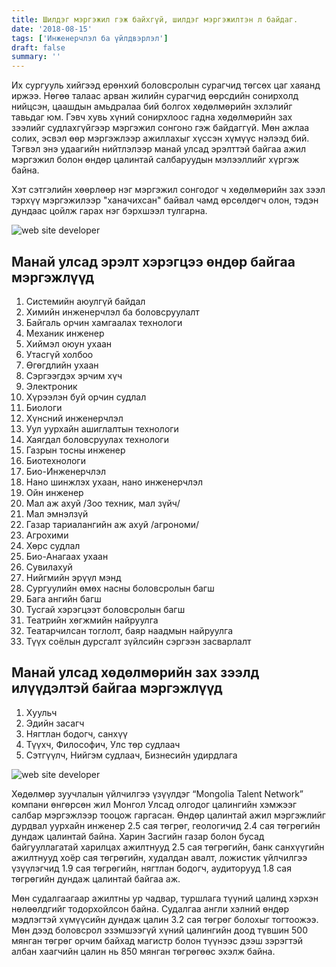 ```yaml
---
title: Шилдэг мэргэжил гэж байхгүй, шилдэг мэргэжилтэн л байдаг.
date: '2018-08-15'
tags: ['Инженерчлэл ба үйлдвэрлэл']
draft: false
summary: ''
---
```


Их сургууль хийгээд ерөнхий боловсролын сурагчид төгсөх цаг хаяанд иржээ. Нөгөө талаас арван жилийн сурагчид өөрсдийн сонирхолд нийцсэн, цаашдын амьдралаа бий болгох хөдөлмөрийн эхлэлийг тавьдаг юм. Гэвч хувь хүний сонирхлоос гадна хөдөлмөрийн зах зээлийг судлахгүйгээр мэргэжил сонгоно гэж байдаггүй. Мөн ажлаа солих, эсвэл өөр мэргэжлээр ажиллахыг хүссэн хүмүүс нэлээд бий. Тэгвэл энэ удаагийн нийтлэлээр манай улсад эрэлттэй байгаа ажил мэргэжил болон өндөр цалинтай салбаруудын мэлээллийг хүргэж байна.

Хэт сэтгэлийн хөөрлөөр нэг мэргэжил сонгодог ч хөдөлмөрийн зах зээл тэрхүү мэргэжилээр "ханачихсан" байвал чамд өрсөлдөгч олон, тэдэн дундаас цойлж гарах нэг бэрхшээл тулгарна.

![web site developer](https://images.unsplash.com/photo-1531545514256-b1400bc00f31?ixlib=rb-4.0.3&ixid=MnwxMjA3fDB8MHxwaG90by1wYWdlfHx8fGVufDB8fHx8&auto=format&fit=crop&w=1674&q=80)

## Манай улсад эрэлт хэрэгцээ өндөр байгаа мэргэжлүүд

1. Системийн аюулгүй байдал
2. Химийн инженерчлэл ба боловсруулалт
3. Байгаль орчин хамгаалах технологи
4. Механик инженер
5. Хиймэл оюун ухаан
6. Утасгүй холбоо
7. Өгөгдлийн ухаан
8. Сэргээгдэх эрчим хүч
9. Электроник
10. Хүрээлэн буй орчин судлал
11. Биологи
12. Хүнсний инженерчлэл
13. Уул уурхайн ашиглалтын технологи
14. Хаягдал боловсруулах технологи
15. Газрын тосны инженер
16. Биотехнологи
17. Био-Инженерчлэл
18. Нано шинжлэх ухаан, нано инженерчлэл
19. Ойн инженер
20. Мал аж ахуй /Зоо техник, мал зүйч/
21. Мал эмнэлзүй
22. Газар тариалангийн аж ахуй /агрономи/
23. Агрохими
24. Хөрс судлал
25. Био-Анагаах ухаан
26. Сувилахуй
27. Нийгмийн эрүүл мэнд
28. Сургуулийн өмөх насны боловсролын багш
29. Бага ангийн багш
30. Тусгай хэрэгцээт боловсролын багш
31. Театрийн хөгжмийн найруулга
32. Театарчилсан тоглолт, баяр наадмын найруулга
33. Түүх соёлын дурсгалт зүйлсийн сэргээн засварлалт

## Манай улсад хөдөлмөрийн зах зээлд илүүдэлтэй байгаа мэргэжлүүд

1. Хуульч
2. Эдийн засагч
3. Нягтлан бодогч, санхүү
4. Түүхч, Философич, Улс төр судлаач
5. Сэтгүүлч, Нийгэм судлаач, Бизнесийн удирдлага

![web site developer](https://marketing-assets.wheniwork-production.com/2021/06/10170614/labor_shortage_post_header-scaled.jpg)

Хөдөлмөр зуучлалын үйлчилгээ үзүүлдэг “Mongolia Talent Network” компани өнгөрсөн жил Монгол Улсад олгодог цалингийн хэмжээг салбар мэргэжлээр тооцож гаргасан. Өндөр цалинтай ажил мэргэжлийг дурдвал уурхайн инженер 2.5 сая төгрөг, геологичид 2.4 сая төгрөгийн дундаж цалинтай байна. Харин Засгийн газар болон бусад байгууллагатай харилцах ажилтнууд 2.5 сая төгрөгийн, банк санхүүгийн ажилтнууд хоёр сая төгрөгийн, худалдан авалт, ложистик үйлчилгээ үзүүлэгчид 1.9 сая төгрөгийн, нягтлан бодогч, аудиторууд 1.8 сая төгрөгийн дундаж цалинтай байгаа аж.

Мөн судалгаагаар ажилтны ур чадвар, туршлага түүний цалинд хэрхэн нөлөөлдгийг тодорхойлсон байна. Судалгаа англи хэлний өндөр мэдлэгтэй хүмүүсийн дундаж цалин 3.2 сая төгрөг болохыг тогтоожээ. Мөн дээд боловсрол эзэмшээгүй хүний цалингийн доод түвшин 500 мянган төгрөг орчим байхад магистр болон түүнээс дээш зэрэгтэй албан хаагчийн цалин нь 850 мянган төгрөгөөс эхэлж байна.
